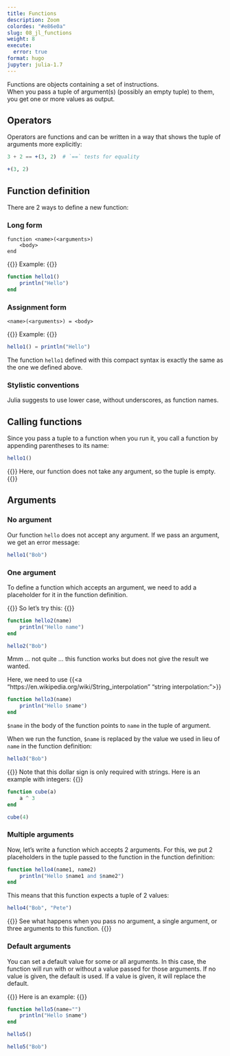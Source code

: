 ```yaml
---
title: Functions
description: Zoom
colordes: "#e86e0a"
slug: 08_jl_functions
weight: 8
execute:
  error: true
format: hugo
jupyter: julia-1.7
---
```


Functions are objects containing a set of instructions.<br>
When you pass a tuple of argument(s) (possibly an empty tuple) to them, you get one or more values as output.

## Operators

Operators are functions and can be written in a way that shows the tuple of arguments more explicitly:

```julia
3 + 2 == +(3, 2)  # `==` tests for equality
```
```julia
+(3, 2)
```

## Function definition

There are 2 ways to define a new function:

### Long form

```.julia
function <name>(<arguments>)
    <body>
end
```

{{<ex>}}
Example:
{{</ex>}}

```julia
function hello1()
    println("Hello")
end
```

### Assignment form

```.julia
<name>(<arguments>) = <body>
```

{{<ex>}}
Example:
{{</ex>}}

```julia
hello1() = println("Hello")
```

The function `hello1` defined with this compact syntax is exactly the same as the one we defined above.

### Stylistic conventions

Julia suggests to use lower case, without underscores, as function names.

## Calling functions

Since you pass a tuple to a function when you run it, you call a function by appending parentheses to its name:

```julia
hello1()
```

{{<notes>}}
Here, our function does not take any argument, so the tuple is empty.
{{</notes>}}

## Arguments

### No argument

Our function `hello` does not accept any argument. If we pass an argument, we get an error message:

```julia
hello1("Bob")
```

### One argument

To define a function which accepts an argument, we need to add a placeholder for it in the function definition.

{{<ex>}}
So let's try this:
{{</ex>}}

```julia
function hello2(name)
    println("Hello name")
end
```

```julia
hello2("Bob")
```

Mmm ... not quite ... this function works but does not give the result we wanted.

Here, we need to use {{<a "https://en.wikipedia.org/wiki/String_interpolation" "string interpolation:">}}

```julia
function hello3(name)
    println("Hello $name")
end
```

`$name` in the body of the function points to `name` in the tuple of argument.

When we run the function, `$name` is replaced by the value we used in lieu of `name` in the function definition:

```julia
hello3("Bob")
```

{{<ex>}}
Note that this dollar sign is only required with strings. Here is an example with integers:
{{</ex>}}

```julia
function cube(a)
    a ^ 3
end

cube(4)
```

### Multiple arguments

Now, let's write a function which accepts 2 arguments. For this, we put 2 placeholders in the tuple passed to the function in the function definition:

```julia
function hello4(name1, name2)
    println("Hello $name1 and $name2")
end
```

This means that this function expects a tuple of 2 values:

```julia
hello4("Bob", "Pete")
```

{{<exo>}}
See what happens when you pass no argument, a single argument, or three arguments to this function.
{{</exo>}}

### Default arguments

You can set a default value for some or all arguments. In this case, the function will run with or without a value passed for those arguments. If no value is given, the default is used. If a value is given, it will replace the default.

{{<ex>}}
Here is an example:
{{</ex>}}

```julia
function hello5(name="")
    println("Hello $name")
end
```
```julia
hello5()
```
```julia
hello5("Bob")
```

